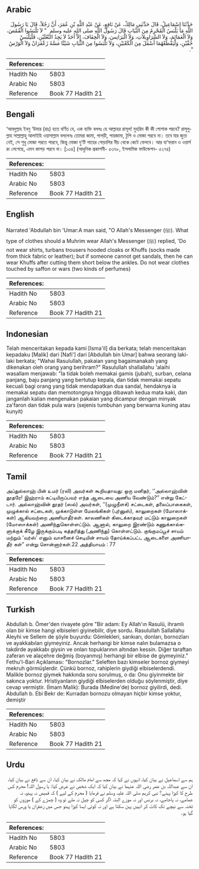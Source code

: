 ## Arabic


<div dir="rtl" lang="ar" style={{fontSize:'larger',backgroundColor:'#f8f9fa',padding:20}}>
حَدَّثَنَا إِسْمَاعِيلُ، قَالَ حَدَّثَنِي مَالِكٌ، عَنْ نَافِعٍ، عَنْ عَبْدِ اللَّهِ بْنِ عُمَرَ، أَنَّ رَجُلاً، قَالَ يَا رَسُولَ اللَّهِ مَا يَلْبَسُ الْمُحْرِمُ مِنَ الثِّيَابِ قَالَ رَسُولُ اللَّهِ صلى الله عليه وسلم ‏ "‏ لاَ تَلْبَسُوا الْقُمُصَ، وَلاَ الْعَمَائِمَ، وَلاَ السَّرَاوِيلاَتِ، وَلاَ الْبَرَانِسَ، وَلاَ الْخِفَافَ، إِلاَّ أَحَدٌ لاَ يَجِدُ النَّعْلَيْنِ، فَلْيَلْبَسْ خُفَّيْنِ، وَلْيَقْطَعْهُمَا أَسْفَلَ مِنَ الْكَعْبَيْنِ، وَلاَ تَلْبَسُوا مِنَ الثِّيَابِ شَيْئًا مَسَّهُ زَعْفَرَانٌ وَلاَ الْوَرْسُ ‏"‏‏.‏
</div>
<div style={{backgroundColor:'#f8f9fa',padding:20, marginBottom: 10}}><table> <thead> <tr> <th>References:</th> <th></th> </tr> </thead> <tbody><tr><td>Hadith No</td><td>5803</td></tr><tr><td>Arabic No</td><td>5803</td></tr><tr><td>Reference</td><td>Book 77 Hadith 21</td></tr></tbody></table></div>

## Bengali


<div dir="ltr" lang="bn" style={{fontSize:'larger',backgroundColor:'#f8f9fa',padding:20}}>
‘আবদুল্লাহ ইবনু ‘উমার (রাঃ) হতে বর্ণিত যে, এক ব্যক্তি বললঃ হে আল্লাহর রাসূল! মুহরিম কী কী পোশাক পরবে? রাসূলুল্লাহ সাল্লাল্লাহু আলাইহি ওয়াসাল্লাম বললেনঃ তোমরা জামা, পাগড়ী, পায়জামা, টুপি ও মোজা পরবে না। তবে যার জুতা নেই, সে শুধু মোজা পরতে পারবে, কিন্তু মোজা দু’টি পায়ের গোড়ালির নীচ থেকে কেটে ফেলবে। আর যা‘ফরান ও ওয়ার্স রং লেগেছে, এমন কাপড় পরবে না। [১৩৪] (আধুনিক প্রকাশনী- ৫৩৭৮, ইসলামিক ফাউন্ডেশন- ৫২৭৪)
</div>
<div style={{backgroundColor:'#f8f9fa',padding:20, marginBottom: 10}}><table> <thead> <tr> <th>References:</th> <th></th> </tr> </thead> <tbody><tr><td>Hadith No</td><td>5803</td></tr><tr><td>Arabic No</td><td>5803</td></tr><tr><td>Reference</td><td>Book 77 Hadith 21</td></tr></tbody></table></div>

## English


<div dir="ltr" lang="en" style={{fontSize:'larger',backgroundColor:'#f8f9fa',padding:20}}>
Narrated 'Abdullah bin 'Umar:A man said, "O Allah's Messenger (ﷺ). What type of clothes should a Muhrim wear Allah's Messenger (ﷺ) replied, 'Do not wear shirts, turbans trousers hooded cloaks or Khuffs (socks made from thick fabric or leather); but if someone cannot get sandals, then he can wear Khuffs after cutting them short below the ankles. Do not wear clothes touched by saffon or wars (two kinds of perfumes)
</div>
<div style={{backgroundColor:'#f8f9fa',padding:20, marginBottom: 10}}><table> <thead> <tr> <th>References:</th> <th></th> </tr> </thead> <tbody><tr><td>Hadith No</td><td>5803</td></tr><tr><td>Arabic No</td><td>5803</td></tr><tr><td>Reference</td><td>Book 77 Hadith 21</td></tr></tbody></table></div>

## Indonesian


<div dir="ltr" lang="id" style={{fontSize:'larger',backgroundColor:'#f8f9fa',padding:20}}>
Telah menceritakan kepada kami [Isma'il] dia berkata; telah menceritakan kepadaku [Malik] dari [Nafi'] dari [Abdullah bin Umar] bahwa seorang laki-laki berkata; "Wahai Rasulullah, pakaian yang bagaimanakah yang dikenakan oleh orang yang berihram?" Rasulullah shallallahu 'alaihi wasallam menjawab: "Ia tidak boleh memakai gamis (jubah), surban, celana panjang, baju panjang yang bertutup kepala, dan tidak memakai sepatu kecuali bagi orang yang tidak mendapatkan dua sandal, hendaknya ia memakai sepatu dan memotongnya hingga dibawah kedua mata kaki, dan janganlah kalian mengenakan pakaian yang dicampur dengan minyak za'faron dan tidak pula wars (sejenis tumbuhan yang berwarna kuning atau kunyit)
</div>
<div style={{backgroundColor:'#f8f9fa',padding:20, marginBottom: 10}}><table> <thead> <tr> <th>References:</th> <th></th> </tr> </thead> <tbody><tr><td>Hadith No</td><td>5803</td></tr><tr><td>Arabic No</td><td>5803</td></tr><tr><td>Reference</td><td>Book 77 Hadith 21</td></tr></tbody></table></div>

## Tamil


<div dir="ltr" lang="ta" style={{fontSize:'larger',backgroundColor:'#f8f9fa',padding:20}}>
அப்துல்லாஹ் பின் உமர் (ரலி) அவர்கள் கூறியதாவது: ஒரு மனிதர், ‘‘அல்லாஹ்வின் தூதரே! இஹ்ராம் கட்டியிருப்பவர் எந்த ஆடையை அணிய வேண்டும்?” என்று கேட்டார். அல்லாஹ்வின் தூதர் (ஸல்) அவர்கள், ‘‘(முழுநீளச்) சட்டைகள், தலைப்பாகைகள், முழுக்கால் சட்டைகள், முக்காடுள்ள மேலங்கிகள் (புர்னுஸ்), காலுறைகள் (மோஸாக்கள்) ஆகியவற்றை அணியாதீர்கள். காலணிகள் கிடைக்காதவர் மட்டும் காலுறைகள் (மோஸாக்கள்) அணிந்துகொள்ளட்டும். ஆனால், காலுறை இரண்டும் கணுக்கால்களுக்குக் கீழே இருக்கும்படி கத்தரித்து (அணிந்து) கொள்ளட்டும். குங்குமப்பூச் சாயம் மற்றும் ‘வர்ஸ்’ எனும் வாசனைச் செடியின் சாயம் தோய்க்கப்பட்ட ஆடைகளை அணியாதீர் கள்” என்று சொன்னார்கள்.22 அத்தியாயம் : 77
</div>
<div style={{backgroundColor:'#f8f9fa',padding:20, marginBottom: 10}}><table> <thead> <tr> <th>References:</th> <th></th> </tr> </thead> <tbody><tr><td>Hadith No</td><td>5803</td></tr><tr><td>Arabic No</td><td>5803</td></tr><tr><td>Reference</td><td>Book 77 Hadith 21</td></tr></tbody></table></div>

## Turkish


<div dir="ltr" lang="tr" style={{fontSize:'larger',backgroundColor:'#f8f9fa',padding:20}}>
Abdullah b. Ömer'den rivayete göre "Bir adam: Ey Allah'ın Rasulü, ihramlı olan bir kimse hangi elbiseleri giyinebilir, diye sordu. Rasulullah Sallallahu Aleyhi ve Sellem de şöyle buyurdu: Gömlekleri, sarıkıarı, donları, bornozları ve ayakkabıları giymeyiniz. Ancak herhangi bir kimse nalın bulamazsa o takdirde ayakkabı giysin ve onları topuklarının altından kessin. Diğer taraftan zaferan ve alaçehre değmiş (boyanmış) herhangi bir elbise de giymeyiniz." Fethu'l-Bari Açıklaması: "Bornozlar." Seleften bazı kimseler bornoz giymeyi mekruh görmüşlerdir. Çünkü bornoz, rahiplerin giydiği elbiselerdendi. Malikle bornoz giymek hakkında soru sorulmuş, o da: Onu giyinmekte bir sakınca yoktur. Hristiyanların giydiği elbiselerden olduğu söylenmiştir, diye cevap vermiştir. (İmam Malik): Burada (Medine'de) bornoz giyilirdi, dedi. Abdullah b. Ebi Bekr de: Kurradan bornozu olmayan hiçbir kimse yoktur, demiştir
</div>
<div style={{backgroundColor:'#f8f9fa',padding:20, marginBottom: 10}}><table> <thead> <tr> <th>References:</th> <th></th> </tr> </thead> <tbody><tr><td>Hadith No</td><td>5803</td></tr><tr><td>Arabic No</td><td>5803</td></tr><tr><td>Reference</td><td>Book 77 Hadith 21</td></tr></tbody></table></div>

## Urdu


<div dir="rtl" lang="ur" style={{fontSize:'larger',backgroundColor:'#f8f9fa',padding:20}}>
ہم سے اسماعیل نے بیان کیا، انہوں نے کہا کہ مجھ سے امام مالک نے بیان کیا، ان سے نافع نے بیان کیا، ان سے عبداللہ بن عمر رضی اللہ عنہما نے بیان کیا کہ ایک شخص نے عرض کیا: یا رسول اللہ! محرم کس طرح کا کپڑا پہنے؟ نبی کریم صلی اللہ علیہ وسلم نے فرمایا ( محرم کے لیے ) کہ قمیص نہ پہنو، نہ عمامے، نہ پاجامے، نہ برنس اور نہ موزے البتہ اگر کسی کو چپل نہ ملے تو وہ ( چمڑے کے ) موزوں کو ٹخنہ سے نیچے تک کاٹ کر انہیں پہن سکتا ہے اور نہ کوئی ایسا کپڑا پہنو جس میں زعفران یا ورس لگایا گیا ہو۔
</div>
<div style={{backgroundColor:'#f8f9fa',padding:20, marginBottom: 10}}><table> <thead> <tr> <th>References:</th> <th></th> </tr> </thead> <tbody><tr><td>Hadith No</td><td>5803</td></tr><tr><td>Arabic No</td><td>5803</td></tr><tr><td>Reference</td><td>Book 77 Hadith 21</td></tr></tbody></table></div>